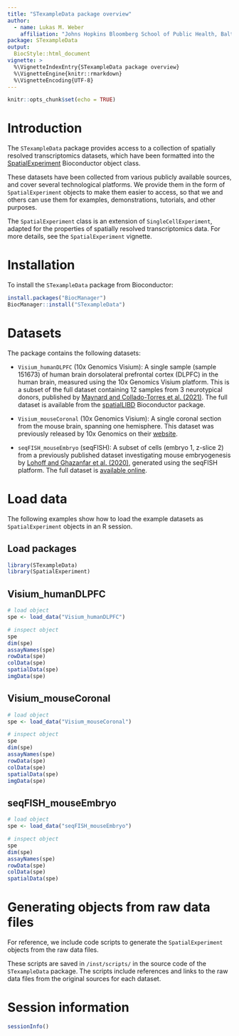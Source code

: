 ```yaml
---
title: "STexampleData package overview"
author: 
  - name: Lukas M. Weber
    affiliation: "Johns Hopkins Bloomberg School of Public Health, Baltimore, MD, USA"
package: STexampleData
output: 
  BiocStyle::html_document
vignette: >
  %\VignetteIndexEntry{STexampleData package overview}
  %\VignetteEngine{knitr::rmarkdown}
  %\VignetteEncoding{UTF-8}
---
```


```r
knitr::opts_chunk$set(echo = TRUE)
```


# Introduction

The `STexampleData` package provides access to a collection of spatially resolved transcriptomics datasets, which have been formatted into the [SpatialExperiment](https://bioconductor.org/packages/SpatialExperiment) Bioconductor object class.

These datasets have been collected from various publicly available sources, and cover several technological platforms. We provide them in the form of `SpatialExperiment` objects to make them easier to access, so that we and others can use them for examples, demonstrations, tutorials, and other purposes.

The `SpatialExperiment` class is an extension of `SingleCellExperiment`, adapted for the properties of spatially resolved transcriptomics data. For more details, see the `SpatialExperiment` vignette.


# Installation

To install the `STexampleData` package from Bioconductor:

```r
install.packages("BiocManager")
BiocManager::install("STexampleData")
```


# Datasets

The package contains the following datasets:

- `Visium_humanDLPFC` (10x Genomics Visium): A single sample (sample 151673) of human brain dorsolateral prefrontal cortex (DLPFC) in the human brain, measured using the 10x Genomics Visium platform. This is a subset of the full dataset containing 12 samples from 3 neurotypical donors, published by [Maynard and Collado-Torres et al. (2021)](https://www.nature.com/articles/s41593-020-00787-0). The full dataset is available from the [spatialLIBD](http://bioconductor.org/packages/spatialLIBD) Bioconductor package.

- `Visium_mouseCoronal` (10x Genomics Visium): A single coronal section from the mouse brain, spanning one hemisphere. This dataset was previously released by 10x Genomics on their [website](https://support.10xgenomics.com/spatial-gene-expression/datasets/1.1.0/V1_Adult_Mouse_Brain).

- `seqFISH_mouseEmbryo` (seqFISH): A subset of cells (embryo 1, z-slice 2) from a previously published dataset investigating mouse embryogenesis by [Lohoff and Ghazanfar et al. (2020)](https://www.biorxiv.org/content/10.1101/2020.11.20.391896v1), generated using the seqFISH platform. The full dataset is [available online](https://marionilab.cruk.cam.ac.uk/SpatialMouseAtlas/).


# Load data

The following examples show how to load the example datasets as `SpatialExperiment` objects in an R session.


## Load packages

```r
library(STexampleData)
library(SpatialExperiment)
```


## Visium_humanDLPFC

```r
# load object
spe <- load_data("Visium_humanDLPFC")

# inspect object
spe
dim(spe)
assayNames(spe)
rowData(spe)
colData(spe)
spatialData(spe)
imgData(spe)
```


## Visium_mouseCoronal

```r
# load object
spe <- load_data("Visium_mouseCoronal")

# inspect object
spe
dim(spe)
assayNames(spe)
rowData(spe)
colData(spe)
spatialData(spe)
imgData(spe)
```


## seqFISH_mouseEmbryo

```r
# load object
spe <- load_data("seqFISH_mouseEmbryo")

# inspect object
spe
dim(spe)
assayNames(spe)
rowData(spe)
colData(spe)
spatialData(spe)
```


# Generating objects from raw data files

For reference, we include code scripts to generate the `SpatialExperiment` objects from the raw data files.

These scripts are saved in `/inst/scripts/` in the source code of the `STexampleData` package. The scripts include references and links to the raw data files from the original sources for each dataset.


# Session information

```r
sessionInfo()
```


